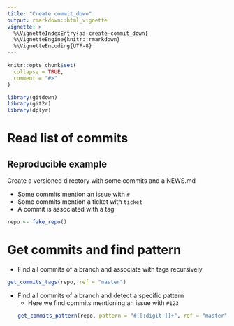 ```yaml
---
title: "Create commit_down"
output: rmarkdown::html_vignette
vignette: >
  %\VignetteIndexEntry{aa-create-commit_down}
  %\VignetteEngine{knitr::rmarkdown}
  %\VignetteEncoding{UTF-8}
---
```


<script type="text/javascript">
$(document).ready(function () {
  window.initializeCodeFolding("show" === "show");
});
</script>


```r
knitr::opts_chunk$set(
  collapse = TRUE,
  comment = "#>"
)
```

```r
library(gitdown)
library(git2r)
library(dplyr)
```

# Read list of commits

## Reproducible example

Create a versioned directory with some commits and a NEWS.md

- Some commits mention an issue with `#`
- Some commits mention a ticket with `ticket`
- A commit is associated with a tag

```r
repo <- fake_repo()
```

# Get commits and find pattern

- Find all commits of a branch and associate with tags recursively

```r
get_commits_tags(repo, ref = "master")
```

- Find all commits of a branch and detect a specific pattern
    + Here we find commits mentioning an issue with `#123`
```r
get_commits_pattern(repo, pattern = "#[[:digit:]]+", ref = "master")
```

